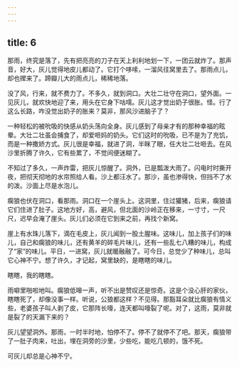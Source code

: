 ```yaml
---
---
---
```

title: 6
---



那雨，终究是落了，先有把亮亮的刀子在天上利利地划一下，一团云就炸了。那声音，好大，灰儿觉得地皮儿都动了。它打个哆嗦，一溜风往窝里去了。那雨点儿，却也撵来了。蹄瓣儿大的雨点儿，稀稀地落。

没了风，行来，就不费力了。不多久，就到洞口。大壮二壮守在洞口，望外面。一见灰儿，就欢快地迎了来，用头在它身下咕嚅。灰儿这才觉出奶子很胀。怪。行了这么长路，咋没觉出奶子的胀来？莫非，那风沙进脑子了？

一种轻松的被吮吸的快感从奶头荡向全身。灰儿感到了母亲才有的那种幸福的眩晕。大壮二壮虽会捕食了，却爱咂妈的奶头。它们这时的吮吸，已不是为了充饥，而是一种撒娇方式。灰儿很是幸福，就进了洞，半眯了眼，任大壮二壮咂去。在风沙里折腾了许久，它有些累了，不觉间便迷糊了。

不知过了多久，一声炸雷，把灰儿惊醒了。洞外，已是瓢泼大雨了。闪电时时撕开夜，把彻天彻地的水帘照给人看。沙上都汪水了。那沙，虽也渗得快，但挡不了水的泼。沙面上尽是水泡儿。

瘸狼也伏在洞口，看那雨。洞口在一个崖头上。这洞里，住过獾猪，后来，瘸狼请它们住进了肚子。这地方好，高，避风，但北面的沙岭正在移来，一寸寸，一尺尺，迟早会淹了崖头。灰儿们必须在它到来之前，再找个新窝。

崖上有水珠儿落下，滴在毛皮上，灰儿闻到一股土腥味。这味儿，加上孩子们的味儿，自己和瘸狼的味儿，还有黄羊的碎毛片味儿，还有一些乱七八糟的味儿，构成了“家”的味儿。平日，一进窝，灰儿就暖融融了。可今日，总觉少了种味儿，总叫它心神不宁。想了许久，才记起，窝里缺的，是瞎瞎的味儿。

瞎瞎，我的瞎瞎。

雨噼里啪啦地叫。瘸狼低嗥一声，听不出是赞叹还是惊奇。这是个没心肝的家伙，瞎瞎死了，却像没事一样。听说，公狼都这样？不见得。那豁耳朵就比瘸狼有情义些，老婆孩子叫人剥了皮，它那阵长嚎，连天都叫嚎裂了呢。对了，这雨，莫非就是裂了的天漏下来的？

灰儿望望洞外。那雨，一时半时地，怕停不了。停不了就停不了吧。那天，瘸狼带了一肚子肉来，吐出，埋在洞旁的沙里，少些吃，能吃几顿的，饿不死。

可灰儿却总是心神不宁。